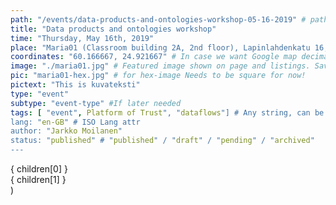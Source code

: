 ```yaml
---
path: "/events/data-products-and-ontologies-workshop-05-16-2019" # path to event-page
title: "Data products and ontologies workshop"
time: "Thursday, May 16th, 2019"
place: "Maria01 (Classroom building 2A, 2nd floor), Lapinlahdenkatu 16, Helsinki"
coordinates: "60.166667, 24.921667" # In case we want Google map decimal degrees.
image: "./maria01.jpg" # Featured image shown on page and listings. Save in same folder. Don't use svg.
pic: "maria01-hex.jpg" # for hex-image Needs to be square for now!
pictext: "This is kuvateksti"
type: "event" 
subtype: "event-type" #If later needed
tags: [ "event", Platform of Trust", "dataflows"] # Any string, can be used in search / "related content"
lang: "en-GB" # ISO Lang attr
author: "Jarkko Moilanen"
status: "published" # "published" / "draft" / "pending" / "archived"
---
```


<Agenda />
<Invitation />

<!---
<Foo />
<Bar /> 
(This is a comment, it will not be included)
-->

  <article className="event"> 
    <aside className="left">
      { children[0] } 
    </aside>
    <main className="right">
      { children[1] } 
    </main>
  </article>
  )